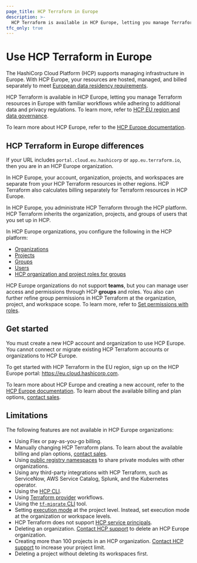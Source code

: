 ```yaml
---
page_title: HCP Terraform in Europe
description: >-
  HCP Terraform is available in HCP Europe, letting you manage Terraform resources in Europe with familiar workflows while adhering to additional data and privacy regulations
tfc_only: true
---
```


# Use HCP Terraform in Europe

The HashiCorp Cloud Platform (HCP) supports managing infrastructure in Europe. With HCP Europe, your resources are hosted, managed, and billed separately to meet [European data residency requirements](https://www.hashicorp.com/en/trust/privacy/hcp-data-privacy).

HCP Terraform is available in HCP Europe, letting you manage Terraform resources in Europe with familiar workflows while adhering to additional data and privacy regulations. To learn more, refer to [HCP EU region and data governance](https://www.hashicorp.com/en/trust/eu).

To learn more about HCP Europe, refer to the [HCP Europe documentation](/hcp/docs/hcp/europe).

## HCP Terraform in Europe differences

If your URL includes `portal.cloud.eu.hashicorp` or `app.eu.terraform.io`, then you are in an HCP Europe organization.

In HCP Europe, your account, organization, projects, and workspaces are separate from your HCP Terraform resources in other regions. HCP Terraform also calculates billing separately for Terraform resources in HCP Europe.

In HCP Europe, you administrate HCP Terraform through the HCP platform. HCP Terraform inherits the organization, projects, and groups of users that you set up in HCP.

In HCP Europe organizations, you configure the following in the HCP platform:

- [Organizations](/hcp/docs/hcp/admin/orgs)
- [Projects](/hcp/docs/hcp/admin/projects)
- [Groups](/hcp/docs/hcp/iam/groups)
- [Users](/hcp/docs/hcp/iam/users)
- [HCP organization and project roles for groups](/hcp/docs/hcp/iam/access-management#roles-permissions)

HCP Europe organizations do not support **teams**, but you can manage user access and permissions through HCP **groups** and roles. You also can further refine group permissions in HCP Terraform at the organization, project, and workspace scope. To learn more, refer to [Set permissions with roles](/terraform/cloud-docs/users-teams-organizations/permissions/set-roles).

## Get started

You must create a new HCP account and organization to use HCP Europe. You cannot connect or migrate existing HCP Terraform accounts or organizations to HCP Europe.

To get started with HCP Terraform in the EU region, sign up on the HCP Europe portal: <https://eu.cloud.hashicorp.com>.

To learn more about HCP Europe and creating a new account, refer to the [HCP Europe documentation](/hcp/docs/hcp/europe). To learn about the available billing and plan options, [contact sales](https://www.hashicorp.com/en/contact-sales).

## Limitations

The following features are not available in HCP Europe organizations:
- Using Flex or pay-as-you-go billing.
- Manually changing HCP Terraform plans. To learn about the available billing and plan options, [contact sales](https://www.hashicorp.com/en/contact-sales).
- Using [public registry namespaces](/terraform/cloud-docs/users-teams-organizations/organizations/public-namespace) to share private modules with other organizations.
- Using any third-party integrations with HCP Terraform, such as ServiceNow, AWS Service Catalog, Splunk, and the Kubernetes operator.
- Using the [HCP CLI](/hcp/docs/cli).
- Using [Terraform provider](https://registry.terraform.io/providers/hashicorp/tfe/latest) workflows.
- Using the [`tf-migrate` CLI](https://developer.hashicorp.com/terraform/migrate) tool.
- Setting [execution mode](/terraform/cloud-docs/projects/manage#change-the-execution-mode) at the project level. Instead, set execution mode at the organization or workspace levels.
- HCP Terraform does not support [HCP service principals](/hcp/docs/hcp/iam/service-principal).
- Deleting an organization. [Contact HCP support](/hcp/docs/hcp/admin/support) to delete an HCP Europe organization.
- Creating more than 100 projects in an HCP organization. [Contact HCP support](/hcp/docs/hcp/admin/support) to increase your project limit.
- Deleting a project without deleting its workspaces first.

